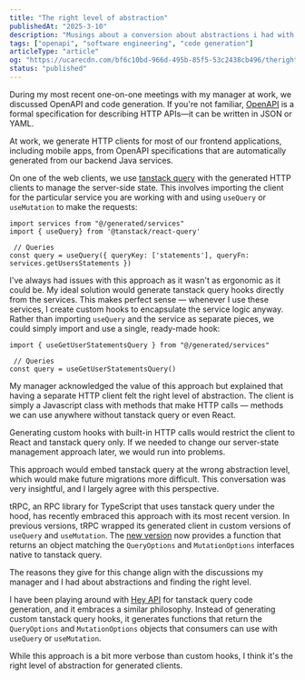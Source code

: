 ```yaml
---
title: "The right level of abstraction"
publishedAt: "2025-3-10"
description: "Musings about a conversion about abstractions i had with my manager"
tags: ["openapi", "software engineering", "code generation"]
articleType: "article"
og: "https://ucarecdn.com/bf6c10bd-966d-495b-85f5-53c2438cb496/therightlevelofabtraction.png"
status: "published"
---
```



During my most recent one-on-one meetings with my manager at work, we discussed OpenAPI and code generation. If you're not familiar, [OpenAPI](https://www.openapis.org/) is a formal specification for describing HTTP APIs—it can be written in JSON or YAML. 

At work, we generate HTTP clients for most of our frontend applications, including mobile apps, from OpenAPI specifications that are automatically generated from our backend Java services.

On one of the web clients, we use [tanstack query](https://tanstack.com/query/latest) with the generated HTTP clients to manage the server-side state. This involves importing the client for the particular service you are working with and using `useQuery` or `useMutation` to make the requests:

```tsx
import services from "@/generated/services"
import { useQuery} from '@tanstack/react-query'

 // Queries
const query = useQuery({ queryKey: ['statements'], queryFn: services.getUsersStatements })
```

I've always had issues with this approach as it wasn't as ergonomic as it could be. My ideal solution would generate tanstack query hooks directly from the services. This makes perfect sense — whenever I use these services, I create custom hooks to encapsulate the service logic anyway. Rather than importing `useQuery` and the service as separate pieces, we could simply import and use a single, ready-made hook:

```tsx
import { useGetUserStatementsQuery } from "@/generated/services"

 // Queries
const query = useGetUserStatementsQuery()
```

My manager acknowledged the value of this approach but explained that having a separate HTTP client felt the right level of abstraction. The client is simply a Javascript class with methods that make HTTP calls — methods we can use anywhere without tanstack query or even React. 

Generating custom hooks with built-in HTTP calls would restrict the client to React and tanstack query only. If we needed to change our server-state management approach later, we would run into problems. 

This approach would embed tanstack query at the wrong abstraction level, which would make future migrations more difficult. This conversation was very insightful, and I largely agree with this perspective.


tRPC, an RPC library for TypeScript that uses tanstack query under the hood, has recently embraced this approach with its most recent version. In previous versions, tRPC wrapped its generated client in custom versions of `useQuery` and `useMutation`. The [new version](https://trpc.io/blog/introducing-tanstack-react-query-client) now provides a function that returns an object matching the `QueryOptions` and `MutationOptions` interfaces native to tanstack query.

The reasons they give for this change align with the discussions my manager and I had about abstractions and finding the right level.

I have been playing around with [Hey API](https://heyapi.dev/) for tanstack query code generation, and it embraces a similar philosophy. Instead of generating custom tanstack query hooks, it  generates functions that return the `QueryOptions` and `MutationOptions` objects that consumers can use with `useQuery` or `useMutation`.

While this approach is a bit more verbose than custom hooks, I think it's the right level of abstraction for generated clients.